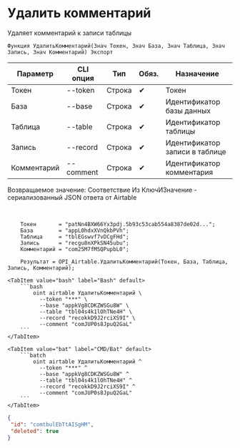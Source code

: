 ﻿---
sidebar_position: 4
---


# Удалить комментарий
 Удаляет комментарий к записи таблицы



`Функция УдалитьКомментарий(Знач Токен, Знач База, Знач Таблица, Знач Запись, Знач Комментарий) Экспорт`

  | Параметр | CLI опция | Тип | Обяз. | Назначение |
  |-|-|-|-|-|
  | Токен | --token | Строка | &#x2714; | Токен |
  | База | --base | Строка | &#x2714; | Идентификатор базы данных |
  | Таблица | --table | Строка | &#x2714; | Идентификатор таблицы |
  | Запись | --record | Строка | &#x2714; | Идентификатор записи в таблице |
  | Комментарий | --comment | Строка | &#x2714; | Идентификатор комментария |

  
  Возвращаемое значение:   Соответствие Из КлючИЗначение - сериализованный JSON ответа от Airtable

<br/>




```bsl title="Пример использования для 1С:Предприятие/OneScript"
    Токен       = "patNn4BXW66Yx3pdj.5b93c53cab554a8387de02d...";
    База        = "appL0hdxXVnQkbPVh";
    Таблица     = "tblEGswvf7vDCgFHd";
    Запись      = "recgu8nXPkSN45ubu";
    Комментарий = "com25M7fM5QPupbL0";

    Результат = OPI_Airtable.УдалитьКомментарий(Токен, База, Таблица, Запись, Комментарий);
```
    

 <Tabs>
  
    <TabItem value="bash" label="Bash" default>
        ```bash
            oint airtable УдалитьКомментарий \
              --token "***" \
              --base "appkVg8CDKZWSGu8W" \
              --table "tbl04s4k1lOhTNe4H" \
              --record "recokkD9J2rciXS9I" \
              --comment "comJUP0s8JpuQ2GaL"
        ```
    </TabItem>
  
    <TabItem value="bat" label="CMD/Bat" default>
        ```batch
            oint airtable УдалитьКомментарий ^
              --token "***" ^
              --base "appkVg8CDKZWSGu8W" ^
              --table "tbl04s4k1lOhTNe4H" ^
              --record "recokkD9J2rciXS9I" ^
              --comment "comJUP0s8JpuQ2GaL"
        ```
    </TabItem>
</Tabs>


```json title="Результат"
{
 "id": "comtbulEbTtAISgHM",
 "deleted": true
}
```
